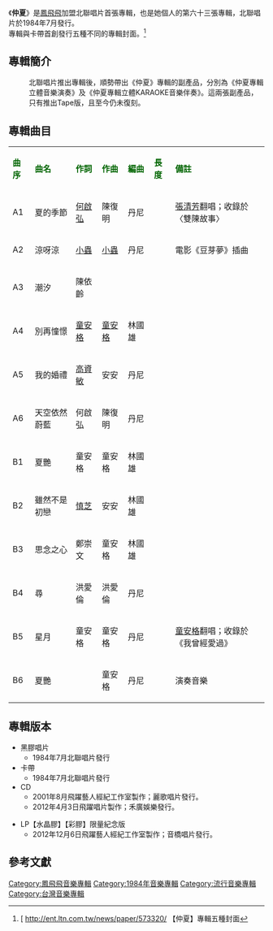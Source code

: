 {{Album infobox | <!-- See Wikipedia:WikiProject_Albums -->
|  Name        = 仲夏
|  Type        = [[專輯|專輯]]
|  Artist      = [[鳳飛飛|鳳飛飛]]
|  Cover       = 
|  Released    = 1984年7月
|  Recorded    =
|  Genre       = [[流行音樂|流行音樂]]
|  Length      =
|  Label       = 北聯唱片 製作<br />中聯唱片 發行
|  Producer    = 何慶清
|  Reviews     =
|  Last album  = [[不知怨|不知怨]]<br />(1983年12月)
|  This album  = '''仲夏''' <br />(1984年7月)
|  Next album  =''' [[飛向彩虹_(一)|飛向彩虹 (一)]]'''<br />(1984年8月)
}}

《'''仲夏'''》是[[鳳飛飛|鳳飛飛]]加盟北聯唱片首張專輯，也是她個人的第六十三張專輯，北聯唱片於1984年7月發行。
<br>

專輯與卡帶首創發行五種不同的專輯封面。<ref>[ http://ent.ltn.com.tw/news/paper/573320/ {{Wayback|url=http://ent.ltn.com.tw/news/paper/573320/ |date=20160127185720 }} 【仲夏】專輯五種封面</ref>

==專輯簡介==

{{quote|帶給您的夏日清涼......  仲夏}}

:北聯唱片推出專輯後，順勢帶出《仲夏》專輯的副產品，分別為《仲夏專輯立體音樂演奏》及《仲夏專輯立體KARAOKE音樂伴奏》。這兩張副產品，只有推出Tape版，且至今仍未復刻。

==專輯曲目==
{| class="wikitable"
|-
| <font color=darkgreen>'''曲序'''</font> || <font color=darkgreen>'''曲名'''</font> || <font color=darkgreen>'''作詞'''</font> || <font color=darkgreen>'''作曲'''</font> || <font color=darkgreen>'''編曲'''</font>|| <font color=darkgreen>'''長度'''</font>  || <font color=darkgreen>'''備註'''</font>
|-
| A1 || 夏的季節 ||  [[何啟弘|何啟弘]] || 陳復明 || 丹尼  ||  || [[張清芳|張清芳]]翻唱；收錄於〈雙陳故事〉
|-
| A2 || 涼呀涼 || [[小蟲|小蟲]] ||  [[小蟲|小蟲]]  || 丹尼|| ||電影《豆芽夢》插曲
|-
| A3 || 潮汐 ||陳依齡|| ||  || || 
|-
|A4 ||別再憧憬||  [[童安格|童安格]]  || [[童安格|童安格]] || 林國雄 || ||
|-
| A5 ||我的婚禮||[[高資敏|高資敏]] ||安安||  丹尼||   ||
|-
| A6 ||天空依然蔚藍||何啟弘||陳復明||丹尼||    || 
|-
| B1 ||夏艷 ||童安格||童安格||林國雄|| ||
|-
| B2 ||雖然不是初戀||[[慎芝|慎芝]]||安安||林國雄|| || 
|-
| B3 ||思念之心||鄭崇文||童安格||林國雄|| ||
|-
| B4 ||尋||洪愛倫||洪愛倫||丹尼 || ||
|-
| B5 ||星月 ||童安格||童安格||丹尼|||| [[童安格|童安格]]翻唱；收錄於《我曾經愛過》
|-
| B6 ||夏艷|| ||童安格|| 丹尼 |||| 演奏音樂
|}

== 專輯版本 ==
*黑膠唱片
**1984年7月北聯唱片發行
*卡帶
**1984年7月北聯唱片發行
*CD
**2001年8月飛躍藝人經紀工作室製作；麗歌唱片發行。
**2012年4月3日飛躍唱片製作；禾廣娛樂發行。

*LP【水晶膠】【彩膠】限量紀念版
**2012年12月6日飛躍藝人經紀工作室製作；音橋唱片發行。

==參考文獻==
{{reflist}}
[[Category:鳳飛飛音樂專輯|Category:鳳飛飛音樂專輯]]
[[Category:1984年音樂專輯|Category:1984年音樂專輯]]
[[Category:流行音樂專輯|Category:流行音樂專輯]]
[[Category:台灣音樂專輯|Category:台灣音樂專輯]]